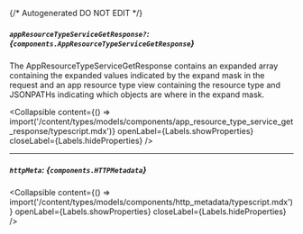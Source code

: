 {/* Autogenerated DO NOT EDIT  */}

##### `appResourceTypeServiceGetResponse?`: *{`components.AppResourceTypeServiceGetResponse`}*
The AppResourceTypeServiceGetResponse contains an expanded array containing the expanded values indicated by the expand mask
 in the request and an app resource type view containing the resource type and JSONPATHs indicating which objects are where in the expand mask.

<Collapsible content={() => import('/content/types/models/components/app_resource_type_service_get_response/typescript.mdx')} openLabel={Labels.showProperties} closeLabel={Labels.hideProperties} />


---
##### `httpMeta`: *{`components.HTTPMetadata`}*

<Collapsible content={() => import('/content/types/models/components/http_metadata/typescript.mdx')} openLabel={Labels.showProperties} closeLabel={Labels.hideProperties} />



